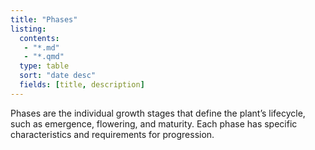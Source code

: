 ```yaml
---
title: "Phases"
listing:
  contents: 
   - "*.md"
   - "*.qmd"
  type: table
  sort: "date desc"
  fields: [title, description]
---
```



Phases are the individual growth stages that define the plant's lifecycle, such as emergence, flowering, and maturity. Each phase has specific characteristics and requirements for progression.
